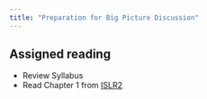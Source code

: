 ```yaml
---
title: "Preparation for Big Picture Discussion"
---
```


## Assigned reading

- Review Syllabus
- Read Chapter 1 from [ISLR2](https://www.statlearning.com/)